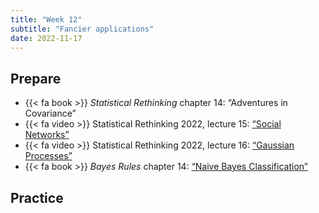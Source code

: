 ```yaml
---
title: "Week 12"
subtitle: "Fancier applications"
date: 2022-11-17
---
```


## Prepare

- {{< fa book >}} *Statistical Rethinking* chapter 14: "Adventures in Covariance"
- {{< fa video >}} Statistical Rethinking 2022, lecture 15: ["Social Networks"](https://youtu.be/L_QumFUv7C8)
- {{< fa video >}} Statistical Rethinking 2022, lecture 16: ["Gaussian Processes"](https://youtu.be/PIuqxOBJqLU)
- {{< fa book >}} *Bayes Rules* chapter 14: ["Naive Bayes Classification"](https://www.bayesrulesbook.com/chapter-14.html)


## Practice

